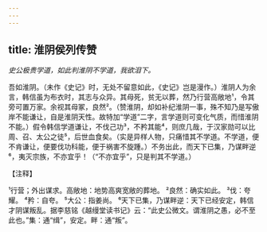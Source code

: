 ```yaml
---
---
---
```

title: 淮阴侯列传赞
---



*史公极贵学道，如此判淮阴不学道，我欲泪下。*

吾如淮阴。（未作《史记》时，无处不留意如此，《史记》岂是漫作。）淮阴人为余言，韩信虽为布衣时，其志与众异。其母死，贫无以葬，然乃行营高敞地¹，令其旁可置万家。余视其母冢，良然²。（赞淮阴，却如补纪淮阴一事，殊不知乃是写傲岸不能谦让，自是淮阴天性。故特加“学道”二字，言学道则可变化气质，而惜淮阴不能。）假令韩信学道谦让，不伐己功³，不矜其能⁴，则庶几哉，于汉家勋可以比周、召、太公之徒⁵，后世血食矣。（实是异样人物，只痛惜其不学道。不学道，便不肯谦让，便要伐功科能，便于祸害不旋踵。）不务出此，而天下已集，乃谋畔逆⁶，夷灭宗族，不亦宜乎！（“不亦宜乎”，只是判其不学道。）

【注释】

¹行营；外出谋求。高敞地：地势高爽宽敞的葬地。
²良然：确实如此。
³伐：夸耀。
⁴矜：自夸。
⁵大公：指姜尚。
⁶天下已集，乃谋畔逆：天下已经安定，韩信才阴谋叛乱。据李慈铭《越缦堂读书记》云：“此史公微文。谓淮阴之愚，必不至此也。”集：通“缉”，安定。畔：通“叛”。